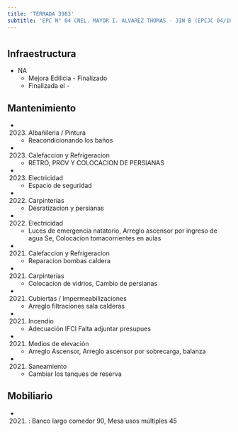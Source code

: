 ```yaml
---
title: 'TERRADA 3983'
subtitle: 'EPC N° 04 CNEL. MAYOR I. ALVAREZ THOMAS - JIN B (EPCJC 04/16°) JUANA AZURDUY'
---
```


#
## Infraestructura

* NA 
    + Mejora Edilicia - Finalizado 
    + Finalizada el - 






## Mantenimiento

*  (2023) Albañileria / Pintura 
    + Reacondicionando los baños

*  (2023) Calefaccion y Refrigeracion 
    + RETRO, PROV Y COLOCACION DE PERSIANAS

*  (2023) Electricidad 
    + Espacio de seguridad

*  (2022) Carpinterías 
    + Desratizacion y persianas

*  (2022) Electricidad 
    + Luces de emergencia natatorio, Arreglo ascensor por ingreso de agua Se, Colocacion tomacorrientes en aulas

*  (2021) Calefaccion y Refrigeracion 
    + Reparacion bombas caldera

*  (2021) Carpinterías 
    + Colocacion de vidrios, Cambio de persianas

*  (2021) Cubiertas / Impermeabilizaciones 
    + Arreglo filtraciones sala calderas

*  (2021) Incendio 
    + Adecuación IFCI Falta adjuntar presupues

*  (2021) Medios de elevación 
    + Arreglo Ascensor, Arreglo ascensor por sobrecarga, balanza

*  (2021) Saneamiento 
    + Cambiar los tanques de reserva





## Mobiliario

*  (2021) : Banco largo comedor 90, Mesa usos múltiples 45 



